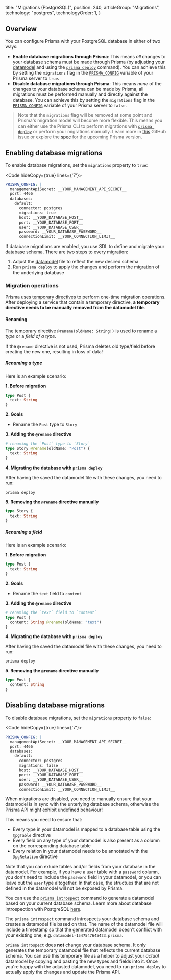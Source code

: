 
  title: "Migrations (PostgreSQL)",
  position: 240,
  articleGroup: "Migrations",
  technology: "postgres",
  technologyOrder: 1,
}

## Overview

You can configure Prisma with your PostgreSQL database in either of two ways:

- **Enable database migrations through Prisma**: This means _all_ changes to your database schema must be made through Prisma (by adjusting your [datamodel](knum) and using the [`prisma deploy`](xcv9) command). You can achieve this by setting the `migrations` flag in the [`PRISMA_CONFIG`](rty1#prisma_config-reference) variable of your Prisma server to `true`.
- **Disable database migrations through Prisma**: This means _none_ of the changes to your database schema can be made by Prisma, all migrations must be performed manually and directly against the database. You can achieve this by setting the `migrations` flag in the [`PRISMA_CONFIG`](rty1#prisma_config-reference) variable of your Prisma server to `false`.

> Note that the `migrations` flag will be removed at some point and Prisma's migration model will become more flexible. This means you can either use the Prisma CLI to perform migrations with [`prisma deploy`](xcv9) or perform your migrations manually. Learn more in [this](https://github.com/prisma/prisma/issues/3022) GitHub issue or explore the [spec](https://github.com/prisma/prisma/issues/3408) for the upcoming Prisma version.

## Enabling database migrations

To enable database migrations, set the `migrations` property to `true`:

<Code hideCopy={true} lines={'7'}>

```yml
PRISMA_CONFIG: |
  managementApiSecret: __YOUR_MANAGEMENT_API_SECRET__
  port: 4466
  databases:
    default:
      connector: postgres
      migrations: true
      host: __YOUR_DATABASE_HOST__
      port: __YOUR_DATABASE_PORT__
      user: __YOUR_DATABASE_USER__
      password: __YOUR_DATABASE_PASSWORD__
      connectionLimit: __YOUR_CONNECTION_LIMIT__
```

</Code>

If database migrations are enabled, you use SDL to define and migrate your database schema. There are two steps to every migration:

1. Adjust the [datamodel](knum) file to reflect the new desired schema
1. Run `prisma deploy` to apply the changes and perform the migration of the underlying database

### Migration operations

Prisma uses [temporary directives](asd4#temporary-directives) to perform one-time migration operations. After deploying a service that contain a temporary directive, **a temporary directive needs to be manually removed from the datamodel file**.

#### Renaming

The temporary directive `@rename(oldName: String!)` is used to rename a _type_ or a _field of a type_.

<Warning>

If the `@rename` directive is not used, Prisma deletes old type/field before creating the new one, resulting in loss of data!

</Warning>

##### Renaming a type

Here is an example scenario:

**1. Before migration**

```graphql
type Post {
  text: String
}
```

**2. Goals**

- Rename the `Post` type to `Story`

**3. Adding the `@rename` directive**

```graphql
# renaming the `Post` type to `Story`
type Story @rename(oldName: "Post") {
  text: String
}
```

**4. Migrating the database with `prisma deploy`**

After having the saved the datamodel file with these changes, you need to run:

```
prisma deploy
```

**5. Removing the `@rename` directive manually**

```graphql
type Story {
  text: String
}
```

##### Renaming a field

Here is an example scenario:

**1. Before migration**

```graphql
type Post {
  text: String
}
```

**2. Goals**

- Rename the `text` field to `content`

**3. Adding the `@rename` directive**

```graphql
# renaming the `text` field to `content`
type Post {
  content: String @rename(oldName: "text")
}
```

**4. Migrating the database with `prisma deploy`**

After having the saved the datamodel file with these changes, you need to run:

```
prisma deploy
```

**5. Removing the `@rename` directive manually**

```graphql
type Post {
  content: String
}
```

## Disabling database migrations

To disable database migrations, set the `migrations` property to `false`:

<Code hideCopy={true} lines={'7'}>

```yml
PRISMA_CONFIG: |
  managementApiSecret: __YOUR_MANAGEMENT_API_SECRET__
  port: 4466
  databases:
    default:
      connector: postgres
      migrations: false
      host: __YOUR_DATABASE_HOST__
      port: __YOUR_DATABASE_PORT__
      user: __YOUR_DATABASE_USER__
      password: __YOUR_DATABASE_PASSWORD__
      connectionLimit: __YOUR_CONNECTION_LIMIT__
```

</Code>

When migrations are disabled, you need to manually ensure that your datamodel is in sync with the unterlying database schema, otherwise the Prisma API might exhibit undefined behaviour! 

This means you need to ensure that:

- Every type in your datamodel is mapped to a database table using the `@pgTable` directive
- Every field on any type of your datamodel is also present as a column on the corresponding database table
- Every relation in your datamodel needs to be annotated with the `@pgRelation` directive

Note that you can exlude tables and/or fields from your database in the datamodel. For example, if you have a `user` table with a `password` column, you don't need to include the `password` field in your datamodel, or you can leave out the `user` type altogether. In that case, the structues that are not defined in the datamodel will not be exposed by Prisma. 

You can use the [`prisma introspect`](xcv3) command to generate a datamodel based on your current database schema. Learn more about database introspection with PostgreSQL [here](soi1).

The `prisma introspect` command introspects your database schema and creates a datamodel file based on that. The name of the datamodel file will include a timestamp so that the generated datamodel doesn't conflict with your existing one, e.g. `datamodel-1547547645423.prisma`.

`prisma introspect` does **not** change your database schema. It only generates the temporary datamodel file that reflects the current database schema. You can use this temporary file as a helper to adjust your _actual_ datamodel by copying and pasting the new types and fields into it. Once you're happy with the adjusted datamodel, you need to run `prisma deploy` to actually apply the changes and update the Prisma API.